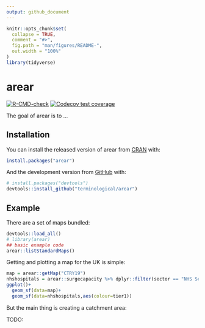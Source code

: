```yaml
---
output: github_document
---
```


<!-- README.md is generated from README.Rmd. Please edit that file -->

```r
knitr::opts_chunk$set(
  collapse = TRUE,
  comment = "#>",
  fig.path = "man/figures/README-",
  out.width = "100%"
)
library(tidyverse)
```

# arear

<!-- badges: start -->
[![R-CMD-check](https://github.com/terminological/arear/workflows/R-CMD-check/badge.svg)](https://github.com/terminological/arear/actions)
[![Codecov test coverage](https://codecov.io/gh/terminological/arear/branch/main/graph/badge.svg)](https://codecov.io/gh/terminological/arear?branch=main)
<!-- badges: end -->

The goal of arear is to ...

## Installation

You can install the released version of arear from [CRAN](https://CRAN.R-project.org) with:

``` r
install.packages("arear")
```

And the development version from [GitHub](https://github.com/) with:

``` r
# install.packages("devtools")
devtools::install_github("terminological/arear")
```
## Example

There are a set of maps bundled:

```r
devtools::load_all()
# library(arear)
## basic example code
arear::listStandardMaps()
```

Getting and plotting a map for the UK is simple:

```r
map = arear::getMap("CTRY19")
nhshospitals = arear::surgecapacity %>% dplyr::filter(sector == "NHS Sector")
ggplot()+
  geom_sf(data=map)+
  geom_sf(data=nhshospitals,aes(colour=tier1))
```

But the main thing is creating a catchment area:

TODO:

